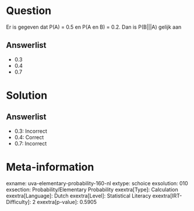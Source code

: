Question
========

Er is gegeven dat P(A) = 0.5 en P(A en B) = 0.2. Dan is P(B\|\|\|A)
gelijk aan

Answerlist
----------

* 0.3
* 0.4
* 0.7

Solution
========

Answerlist
----------

* 0.3: Incorrect
* 0.4: Correct
* 0.7: Incorrect

Meta-information
================
exname: uva-elementary-probability-160-nl
extype: schoice
exsolution: 010
exsection: Probability/Elementary Probability
exextra[Type]: Calculation
exextra[Language]: Dutch
exextra[Level]: Statistical Literacy
exextra[IRT-Difficulty]: 2
exextra[p-value]: 0.5905
